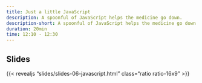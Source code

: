 ```yaml
---
title: Just a little JavaScript
description: A spoonful of JavaScript helps the medicine go down.
description-short: A spoonful of JavaScript helps the medicine go down
duration: 20min
time: 12:10 - 12:30
---
```


## Slides

{{< revealjs "slides/slides-06-javascript.html" class="ratio ratio-16x9" >}}